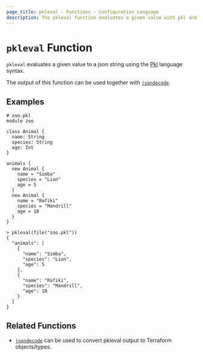 ```yaml
---
page_title: pkleval - Functions - Configuration Language
description: The pkleval function evaluates a given value with pkl and returns the resulting json string.
---
```


# `pkleval` Function

`pkleval` evaluates a given value to a json string using the
[Pkl](https://pkl-lang.org/main/current/language-reference/index.html) language syntax.

The output of this function can be used together with
[`jsondecode`](/terraform/language/functions/jsondecode).

## Examples

```pkl
# zoo.pkl
module zoo

class Animal {
  name: String
  species: String
  age: Int
}

animals {
  new Animal {
    name = "Simba"
    species = "Lion"
    age = 5
  }
  new Animal {
    name = "Rafiki"
    species = "Mandrill"
    age = 10
  }
}
```

```
> pkleval(file("zoo.pkl"))
{
  "animals": [
    {
      "name": "Simba",
      "species": "Lion",
      "age": 5
    },
    {
      "name": "Rafiki",
      "species": "Mandrill",
      "age": 10
    }
  ]
}
```

## Related Functions

- [`jsondecode`](/terraform/language/functions/jsondecode) can be used to convert
  pkleval output to Terraform objects/types.
